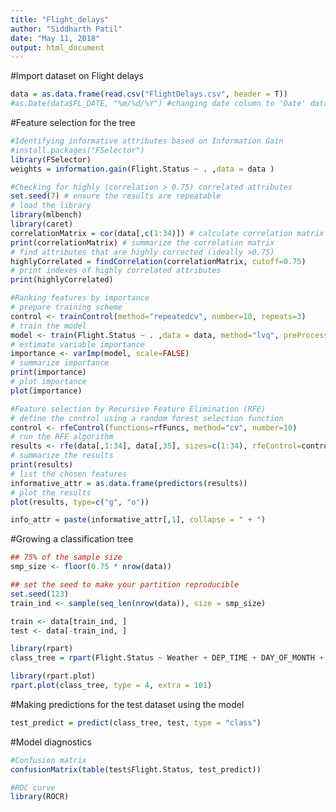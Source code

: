 ```yaml
---
title: "Flight_delays"
author: "Siddharth Patil"
date: "May 11, 2018"
output: html_document
---
```


#Import dataset on Flight delays
```r
data = as.data.frame(read.csv("FlightDelays.csv", header = T))
#as.Date(data$FL_DATE, "%m/%d/%Y") #changing date column to 'Date' data type
```

#Feature selection for the tree
```r
#Identifying informative attributes based on Information Gain
#install.packages("FSelector")
library(FSelector)
weights = information.gain(Flight.Status ~ . ,data = data )

#Checking for highly (correlation > 0.75) correlated attributes
set.seed(7) # ensure the results are repeatable
# load the library
library(mlbench)
library(caret)
correlationMatrix = cor(data[,c(1:34)]) # calculate correlation matrix for numeric attributes
print(correlationMatrix) # summarize the correlation matrix
# find attributes that are highly corrected (ideally >0.75)
highlyCorrelated = findCorrelation(correlationMatrix, cutoff=0.75)
# print indexes of highly correlated attributes
print(highlyCorrelated)

#Ranking features by importance
# prepare training scheme
control <- trainControl(method="repeatedcv", number=10, repeats=3)
# train the model
model <- train(Flight.Status ~ . ,data = data, method="lvq", preProcess="scale", trControl=control)
# estimate variable importance
importance <- varImp(model, scale=FALSE)
# summarize importance
print(importance)
# plot importance
plot(importance)

#Feature selection by Recursive Feature Elimination (RFE)
# define the control using a random forest selection function
control <- rfeControl(functions=rfFuncs, method="cv", number=10)
# run the RFE algorithm
results <- rfe(data[,1:34], data[,35], sizes=c(1:34), rfeControl=control)
# summarize the results
print(results)
# list the chosen features
informative_attr = as.data.frame(predictors(results))
# plot the results
plot(results, type=c("g", "o"))

info_attr = paste(informative_attr[,1], collapse = " + ")
```


#Growing a classification tree
```r
## 75% of the sample size
smp_size <- floor(0.75 * nrow(data))

## set the seed to make your partition reproducible
set.seed(123)
train_ind <- sample(seq_len(nrow(data)), size = smp_size)

train <- data[train_ind, ]
test <- data[-train_ind, ]

library(rpart)
class_tree = rpart(Flight.Status ~ Weather + DEP_TIME + DAY_OF_MONTH + BIN_TIME_5 + CARRIER_US + DISTANCE + CARRIER_DL + DEST_LGA + BIN_TIME_6 + DAY_WEEK_6 + ORIGIN_DCA + CARRIER_MQ + CRS_DEP_TIME + ORIGIN_IAD + CARRIER_DH + DEST_EWR + BIN_TIME_4, train, method = "class")

library(rpart.plot)
rpart.plot(class_tree, type = 4, extra = 101)

```

#Making predictions for the test dataset using the model
```r
test_predict = predict(class_tree, test, type = "class")
```

#Model diagnostics
```r
#Confusion matrix
confusionMatrix(table(test$Flight.Status, test_predict))

#ROC curve
library(ROCR)

```

